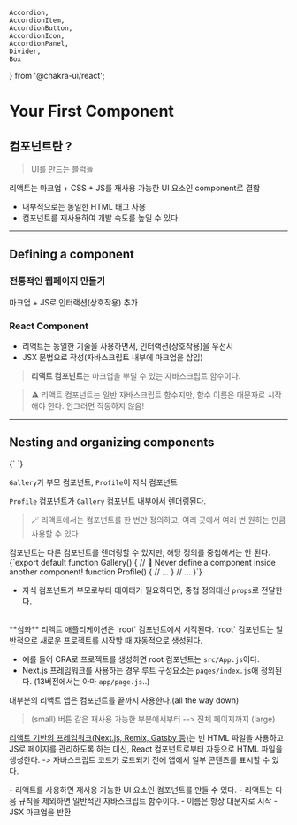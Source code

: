     Accordion,
    AccordionItem,
    AccordionButton,
    AccordionIcon,
    AccordionPanel,
    Divider,
    Box
} from '@chakra-ui/react';

# Your First Component

## 컴포넌트란 ?

> UI를 만드는 블럭들

리액트는 마크업 + CSS + JS를 재사용 가능한 UI 요소인 component로 결합

-   내부적으로는 동일한 HTML 태그 사용
-   컴포넌트를 재사용하여 개발 속도를 높일 수 있다.

- - -

## Defining a component

### 전통적인 웹페이지 만들기

마크업 + JS로 인터랙션(상호작용) 추가

### React Component

-   리액트는 동일한 기술을 사용하면서, 인터랙션(상호작용)을 우선시
-   JSX 문법으로 작성(자바스크립트 내부에 마크업을 삽입)

> **리액트 컴포넌트**는 마크업을 뿌릴 수 있는 자바스크립트 함수이다.

> ⚠️ 리액트 컴포넌트는 일반 자바스크립트 함수지만, 함수 이름은 대문자로 시작해야 한다. 안그러면 작동하지 않음!

- - - 

## Nesting and organizing components


<CodeBlock lang='html'>
{`<Gallery>
    <Profile />
    <Profile />
    <Profile />
</Gallery>`}
</CodeBlock>


`Gallery`가 부모 컴포넌트, `Profile`이 자식 컴포넌트

`Profile` 컴포넌트가 `Gallery` 컴포넌트 내부에서 렌더링된다.

> 🪄 리액트에서는 컴포넌트를 한 번만 정의하고, 여러 곳에서 여러 번 원하는 만큼 사용할 수 있다

<RedCard title="주의">
컴포넌트는 다른 컴포넌트를 렌더링할 수 있지만, 해당 정의를 중첩해서는 안 된다.

<CodeBlock lang="javascript">
{`export default function Gallery() {
  // 🔴 Never define a component inside another component!
    function Profile() {
        // ...
    }
  // ...
}`}
</CodeBlock>

-   자식 컴포넌트가 부모로부터 데이터가 필요하다면, 중첩 정의대신 `props`로 전달한다.
</RedCard>


<br/>
<Accordion allowToggle>
    <AccordionItem bg="rgb(243 244 253)" color="#575FB7">
        <AccordionButton _expanded={{ bg: '#575FB7', color: 'white' }}>
            <Box as='span' flex='1' textAlign='left'>
                **심화**
            </Box>
            <AccordionIcon />
        </AccordionButton>
        <AccordionPanel>
            리액트 애플리케이션은 `root` 컴포넌트에서 시작된다.
`root` 컴포넌트는 일반적으로 새로운 프로젝트를 시작할 때 자동적으로 생성된다.


- 예를 들어 CRA로 프로젝트를 생성하면 root 컴포넌트는 `src/App.js`이다.
- Next.js 프레임워크를 사용하는 경우 루트 구성요소는 `pages/index.js`애 정외된다. (13버전에서는 아마 `app/page.js`..)

대부분의 리액트 앱은 컴포넌트를 끝까지 사용한다.(all the way down)
> (small) 버튼 같은 재사용 가능한 부분에서부터 --> 전체 페이지까지 (large)

[리액트 기반의 프레임워크(Next.js, Remix, Gatsby 등)](https://react.dev/learn/start-a-new-react-project)는 빈 HTML 파일을 사용하고 JS로 페이지를 관리하도록 하는 대신, React 컴포넌트로부터 자동으로 HTML 파일을 생성한다.
-> 자바스크립트 코드가 로드되기 전에 앱에서 일부 콘텐츠를 표시할 수 있다.
        </AccordionPanel>
    </AccordionItem>
</Accordion>
<Divider/>

<WhiteCard title="요약">
- 리액트를 사용하면 재사용 가능한 UI 요소인 컴포넌트를 만들 수 있다.
- 리액트는 다음 규칙을 제외하면 일반적인 자바스크립트 함수이다.
    - 이름은 항상 대문자로 시작
    - JSX 마크업을 반환
</WhiteCard>

